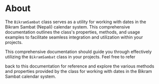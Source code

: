 # About

The `BikramSambat` class serves as a utility for working with dates in the Bikram Sambat (Nepali) calendar system. This comprehensive documentation outlines the class's properties, methods, and usage examples to facilitate seamless integration and utilization within your projects.

This comprehensive documentation should guide you through effectively utilizing the `BikramSambat` class in your projects. Feel free to refer

back to this documentation for reference and explore the various methods and properties provided by the class for working with dates in the Bikram Sambat calendar system.
